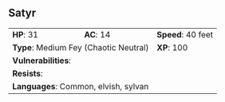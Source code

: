## Satyr {#monster-satyr}

```{=html}
<table class="table table-striped">
    <tbody>
        <tr>                    
            <td><b>HP</b>: 31</td>
            <td><b>AC</b>: 14</td>
            <td><b>Speed</b>: 40 feet</td>
        </tr>
        <tr>
            <td colspan="2"><b>Type</b>: Medium Fey (Chaotic Neutral)</td>
            <td><b>XP</b>: 100</td>
        </tr>
        <tr>
            <td colspan="3"><b>Vulnerabilities</b>: </td>
        </tr>
        <tr>
            <td colspan="3"><b>Resists</b>: </td>
        </tr>
        <tr>
            <td colspan="3"><b>Languages</b>: Common, elvish, sylvan</td>
        </tr>
    </tbody>
</table>
```